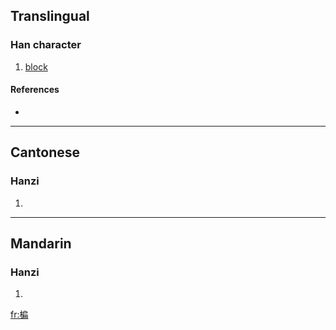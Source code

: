==Translingual==

===Han character===
{{Han char|rn=75|rad=木|as=09|sn=13|four=4392<sub>7</sub>|canj=木竹尸月 (DHSB), 木戈尸月 (DISB)}}

# [[block]]

====References====
* {{Han ref|kx=0538.150|dkj=15097|dj=0925.280|hdz=21256.050|uh=6944|ud=26948|bh=DDE4|bd=56804}}

----

==Cantonese==

===Hanzi===
{{yue-hanzi|jyut=|y=pin4}}

# {{defn|Cantonese}}

----

==Mandarin==

===Hanzi===
{{cmn-hanzi|pin=[[pián]] ([[pian2]])|wg=p'ien<sup>2</sup>}}

# {{defn|Mandarin}}

[[fr:楄]]